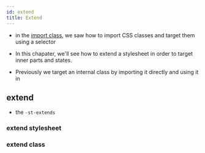 ```yaml
---
id: extend
title: Extend
---
```


- in the [import class](./import.mdx), we saw how to import CSS classes and target them using a selector
- In this chapater, we'll see how to extend a stylesheet in order to target inner parts and states.

- Previously we target an internal class by importing it directly and using it in

## extend

- the `-st-extends`

### extend stylesheet

### extend class

